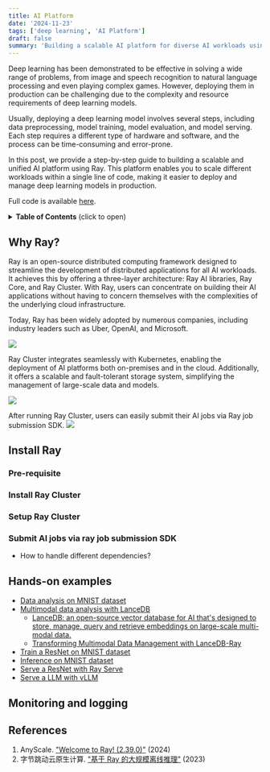```yaml
---
title: AI Platform
date: '2024-11-23'
tags: ['deep learning', 'AI Platform']
draft: false
summary: 'Building a scalable AI platform for diverse AI workloads using Ray Cluster'
---
```

Deep learning has been demonstrated to be effective in solving a wide range of problems, from image and speech recognition to natural language processing and even playing complex games. However, deploying them in production can be challenging due to the complexity and resource requirements of deep learning models.

Usually, deploying a deep learning model involves several steps, including data preprocessing, model training, model evaluation, and model serving. Each step requires a different type of hardware and software, and the process can be time-consuming and error-prone.

In this post, we provide a step-by-step guide to building a scalable and unified AI platform using Ray. This platform enables you to scale different workloads within a single line of code, making it easier to deploy and manage deep learning models in production.

Full code is available [here](https://github.com/Jason-cs18/mlsys_code/tree/main/ai_platform).

<details>
<summary><b>Table of Contents</b> (click to open)</summary>

- [Why Ray?](#why-ray)
- [Install Ray](#install-ray)
    - [Pre-requisite](#pre-requisite)
    - [Install Ray Cluster](#install-ray-cluster)
    - [Setup Ray Cluster](#setup-ray-cluster)
    - [Submit AI jobs via ray job submission SDK](#submit-ai-jobs-via-ray-job-submission-sdk)
- [Hands-on examples](#hands-on-examples)
- [Monitoring and logging](#monitoring-and-logging)
- [References](#references)

</details>

## Why Ray?
Ray is an open-source distributed computing framework designed to streamline the development of distributed applications for all AI workloads. It achieves this by offering a three-layer architecture: Ray AI libraries, Ray Core, and Ray Cluster. With Ray, users can concentrate on building their AI applications without having to concern themselves with the complexities of the underlying cloud infrastructure.

Today, Ray has been widely adopted by numerous companies, including industry leaders such as Uber, OpenAI, and Microsoft.

![](https://docs.ray.io/en/latest/_images/map-of-ray.svg)

Ray Cluster integrates seamlessly with Kubernetes, enabling the deployment of AI platforms both on-premises and in the cloud. Additionally, it offers a scalable and fault-tolerant storage system, simplifying the management of large-scale data and models.

![](https://mmbiz.qpic.cn/mmbiz_png/x1nibL49E8dNHCUNAImfqFYlWdyjE75UclqPVqzUjicbd4f6144LDKlNCZujc6RaTa5N8rKdBJzribXiaIeTLttHwg/640?wx_fmt=png&tp=wxpic&wxfrom=5&wx_lazy=1&wx_co=1)

After running Ray Cluster, users can easily submit their AI jobs via Ray job submission SDK.
![](https://mmbiz.qpic.cn/mmbiz_png/x1nibL49E8dNHCUNAImfqFYlWdyjE75Uc53G94uQXQBqgvk2bgUatWYhKDwbkHLyibvibGibeHUicRRgFNwAowpMAHw/640?wx_fmt=png&tp=wxpic&wxfrom=5&wx_lazy=1&wx_co=1)

## Install Ray

### Pre-requisite

### Install Ray Cluster

### Setup Ray Cluster

### Submit AI jobs via ray job submission SDK
- How to handle different dependencies?

## Hands-on examples

- [Data analysis on MNIST dataset]()
- [Multimodal data analysis with LanceDB]()
    - [LanceDB: an open-source vector database for AI that's designed to store, manage, query and retrieve embeddings on large-scale multi-modal data. ](https://lancedb.github.io/lancedb/)
    - [Transforming Multimodal Data Management with LanceDB-Ray](https://www.youtube.com/watch?v=xmTFEzAh8ho)
- [Train a ResNet on MNIST dataset]()
- [Inference on MNIST dataset]()
- [Serve a ResNet with Ray Serve]()
- [Serve a LLM with vLLM]()

## Monitoring and logging

## References
1. AnyScale. ["Welcome to Ray! (2.39.0)"](https://docs.ray.io/en/latest/index.html) (2024)
2. 字节跳动云原生计算. ["基于 Ray 的大规模离线推理"](https://mp.weixin.qq.com/s/pS5RJCA5O_s6pPcib0JsuQ) (2023)